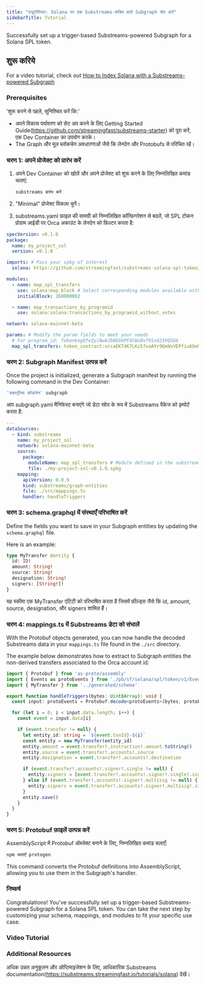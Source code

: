 ```yaml
---
title: "ट्यूटोरियल: Solana पर एक Substreams-शक्ति वाले Subgraph सेट करें"
sidebarTitle: Tutorial
---
```


Successfully set up a trigger-based Substreams-powered Subgraph for a Solana SPL token.

## शुरू करिये

For a video tutorial, check out [How to Index Solana with a Substreams-powered Subgraph](/sps/tutorial/#video-tutorial)

### Prerequisites

'शुरू करने से पहले, सुनिश्चित करें कि:'

- अपने विकास पर्यावरण को सेट अप करने के लिए Getting Started Guide(https://github.com/streamingfast/substreams-starter) को पूरा करें, एक Dev Container का उपयोग करके।
- The Graph और मूल ब्लॉकचेन अवधारणाओं जैसे कि लेनदेन और Protobufs से परिचित रहें।

### चरण 1: अपने प्रोजेक्ट को प्रारंभ करें

1. अपने Dev Container को खोलें और अपने प्रोजेक्ट को शुरू करने के लिए निम्नलिखित कमांड चलाएं:

   ```bash
   substreams प्रारंभ करें
   ```

2. "Minimal" प्रोजेक्ट विकल्प चुनें।

3. substreams.yaml फ़ाइल की सामग्री को निम्नलिखित कॉन्फ़िगरेशन से बदलें, जो SPL टोकन प्रोग्राम आईडी पर Orca अकाउंट के लेनदेन को फ़िल्टर करता है:

```yaml
specVersion: v0.1.0
package:
  name: my_project_sol
  version: v0.1.0

imports: # Pass your spkg of interest
  solana: https://github.com/streamingfast/substreams-solana-spl-token/raw/master/tokens/solana-spl-token-v0.1.0.spkg

modules:
  - name: map_spl_transfers
    use: solana:map_block # Select corresponding modules available within your spkg
    initialBlock: 260000082

  - name: map_transactions_by_programid
    use: solana:solana:transactions_by_programid_without_votes

network: solana-mainnet-beta

params: # Modify the param fields to meet your needs
  # For program_id: TokenkegQfeZyiNwAJbNbGKPFXCWuBvf9Ss623VQ5DA
  map_spl_transfers: token_contract:orcaEKTdK7LKz57vaAYr9QeNsVEPfiu6QeMU1kektZE
```

### चरण 2: Subgraph Manifest उत्पन्न करें

Once the project is initialized, generate a Subgraph manifest by running the following command in the Dev Container:

```bash
'सबस्ट्रीम्स कोडजेन' subgraph
```

आप subgraph.yaml मैनिफेस्ट बनाएंगे जो डेटा स्रोत के रूप में Substreams पैकेज को इम्पोर्ट करता है:

```yaml
---
dataSources:
  - kind: substreams
    name: my_project_sol
    network: solana-mainnet-beta
    source:
      package:
        moduleName: map_spl_transfers # Module defined in the substreams.yaml
        file: ./my-project-sol-v0.1.0.spkg
    mapping:
      apiVersion: 0.0.9
      kind: substreams/graph-entities
      file: ./src/mappings.ts
      handler: handleTriggers
```

### चरण 3: schema.graphql में संस्थाएँ परिभाषित करें

Define the fields you want to save in your Subgraph entities by updating the `schema.graphql` file.

Here is an example:

```graphql
type MyTransfer @entity {
  id: ID!
  amount: String!
  source: String!
  designation: String!
  signers: [String!]!
}
```

यह स्कीमा एक MyTransfer एंटिटी को परिभाषित करता है जिसमें फ़ील्ड्स जैसे कि id, amount, source, designation, और signers शामिल हैं।

### चरण 4: mappings.ts में Substreams डेटा को संभालें

With the Protobuf objects generated, you can now handle the decoded Substreams data in your `mappings.ts` file found in the `./src` directory.

The example below demonstrates how to extract to Subgraph entities the non-derived transfers associated to the Orca account id:

```ts
import { Protobuf } from 'as-proto/assembly'
import { Events as protoEvents } from './pb/sf/solana/spl/token/v1/Events'
import { MyTransfer } from '../generated/schema'

export function handleTriggers(bytes: Uint8Array): void {
  const input: protoEvents = Protobuf.decode<protoEvents>(bytes, protoEvents.decode)

  for (let i = 0; i < input.data.length; i++) {
    const event = input.data[i]

    if (event.transfer != null) {
      let entity_id: string = `${event.txnId}-${i}`
      const entity = new MyTransfer(entity_id)
      entity.amount = event.transfer!.instruction!.amount.toString()
      entity.source = event.transfer!.accounts!.source
      entity.designation = event.transfer!.accounts!.destination

      if (event.transfer!.accounts!.signer!.single != null) {
        entity.signers = [event.transfer!.accounts!.signer!.single!.signer]
      } else if (event.transfer!.accounts!.signer!.multisig != null) {
        entity.signers = event.transfer!.accounts!.signer!.multisig!.signers
      }
      entity.save()
    }
  }
}
```

### चरण 5: Protobuf फ़ाइलें उत्पन्न करें

AssemblyScript में Protobuf ऑब्जेक्ट बनाने के लिए, निम्नलिखित कमांड चलाएँ:

```bash
npm चलाएँ protogen
```

This command converts the Protobuf definitions into AssemblyScript, allowing you to use them in the Subgraph's handler.

### निष्कर्ष

Congratulations! You've successfully set up a trigger-based Substreams-powered Subgraph for a Solana SPL token. You can take the next step by customizing your schema, mappings, and modules to fit your specific use case.

### Video Tutorial

<VideoEmbed title="How to Index Solana with a Substreams-powered Subgraph" youtube="RmKi-Nq9E_A" />

### Additional Resources

अधिक उन्नत अनुकूलन और ऑप्टिमाइजेशन के लिए, आधिकारिक Substreams documentation(https://substreams.streamingfast.io/tutorials/solana) देखें।
